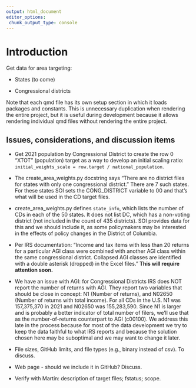 ```yaml
---
output: html_document
editor_options: 
 chunk_output_type: console
---
```


# Introduction

Get data for area targeting:

-   States (to come)

-   Congressional districts

Note that each qmd file has its own setup section in which it loads packages and constants. This is unnecessary duplication when rendering the entire project, but it is useful during development because it allows rendering individual qmd files without rendering the entire project.

## Issues, considerations, and discussion items

-   Get 2021 population by Congressional District to create the row 0 "XTOT" (population) target as a way to develop an initial scaling ratio:  `initial_weights_scale = row.target / national_population`.

-   The create_area_weights.py docstring says "There are no district files for states with only one congressional district." There are 7 such states. For these states SOI sets the CONG_DISTRICT variable to 00 and that's what will be used in the CD target files.

-   create_area_weights.py defines `state_info`, which lists the number of CDs in each of the 50 states. It does not list DC, which has a non-voting district (not included in the count of 435 districts). SOI  provides data for this and we should include it, as some policymakers may be interested in the effects of policy changes in the District of Columbia.

-   Per IRS documentation: "Income and tax items with less than 20 returns for a particular AGI class were combined with another AGI class within the same congressional district. Collapsed AGI classes are identified with a double asterisk (dropped) in the Excel files." **This will require attention soon.**

-   We have an issue with AGI: for Congressional Districts IRS does NOT report the number of returns with AGI. They report two variables that should be close in concept: N1 (Number of returns), and N02650 (Number of returns with total income). For all CDs in the U.S. N1 was 157,375,370 in 2021 and N02650 was 155,283,590. Since N1 is larger and is probably a better indicator of total number of filers, we'll use that as the number-of-returns counterpart to AGI (c00100). We address this late in the process because for most of the data development we try to keep the data faithful to what IRS reports and because the solution chosen here may be suboptimal and we may want to change it later.

-   File sizes, GitHub limits, and file types (e.g., binary instead of csv). To discuss.

-   Web page - should we include it in GitHub? Discuss.

-   Verify with Martin: description of target files; fstatus; scope.


